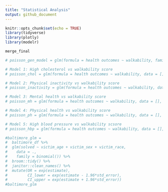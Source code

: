 ```yaml
---
title: "Statistical Analysis"
output: github_document
---
```


```r
knitr::opts_chunk$set(echo = TRUE)
library(tidyverse)
library(plotly)
library(modelr)
```

```r
merge_final

# poisson_gen_model = glm(formula = health outcomes ~ walkability, family = poisson)

# Model 1: High cholesterol vs walkability score
# poisson_chol = glm(formula = health outcomes ~ walkability, data = [], family = poisson)

# Model 2: Physical inactivity vs walkability score
# poisson_inactivity = glm(formula = health outcomes ~ walkability, data = [], family = poisson)

# Model 3: Mental health vs walkability score
# poisson_mh = glm(formula = health outcomes ~ walkability, data = [], family = poisson)

# Model 4: Physical health vs walkability score
# poisson_ph = glm(formula = health outcomes ~ walkability, data = [], family = poisson)

# Model 5: High blood pressure vs walkability scsore
# poisson_hbp = glm(formula = health outcomes ~ walkability, data = [], family = poisson)

```

```r
#baltimore_glm =
#  baltimore_df %>%
#  glm(solved ~ victim_age + victim_sex + victim_race,
#    data = .,
#    family = binomial()) %>%
#  broom::tidy() %>%
#  janitor::clean_names() %>%
#  mutate(OR = exp(estimate),
#         CI_lower = exp(estimate - 1.96*std_error),
#         CI_upper = exp(estimate + 1.96*std_error))
#baltimore_glm
```


